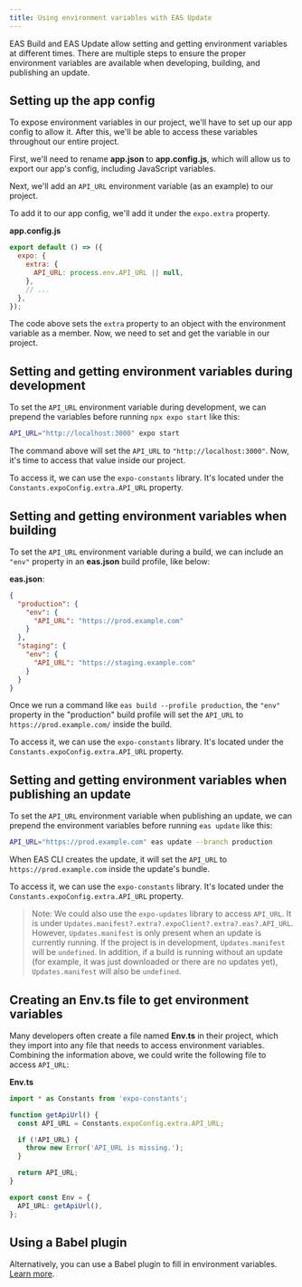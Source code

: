 ```yaml
---
title: Using environment variables with EAS Update
---
```


EAS Build and EAS Update allow setting and getting environment variables at different times. There are multiple steps to ensure the proper environment variables are available when developing, building, and publishing an update.

## Setting up the app config

To expose environment variables in our project, we'll have to set up our app config to allow it. After this, we'll be able to access these variables throughout our entire project.

First, we'll need to rename **app.json** to **app.config.js**, which will allow us to export our app's config, including JavaScript variables.

Next, we'll add an `API_URL` environment variable (as an example) to our project.

To add it to our app config, we'll add it under the `expo.extra` property.

**app.config.js**

```js
export default () => ({
  expo: {
    extra: {
      API_URL: process.env.API_URL || null,
    },
    // ...
  },
});
```

The code above sets the `extra` property to an object with the environment variable as a member. Now, we need to set and get the variable in our project.

## Setting and getting environment variables during development

To set the `API_URL` environment variable during development, we can prepend the variables before running `npx expo start` like this:

```bash
API_URL="http://localhost:3000" expo start
```

The command above will set the `API_URL` to `"http://localhost:3000"`. Now, it's time to access that value inside our project.

To access it, we can use the `expo-constants` library. It's located under the `Constants.expoConfig.extra.API_URL` property.

## Setting and getting environment variables when building

To set the `API_URL` environment variable during a build, we can include an `"env"` property in an **eas.json** build profile, like below:

**eas.json**:

```json
{
  "production": {
    "env": {
      "API_URL": "https://prod.example.com"
    }
  },
  "staging": {
    "env": {
      "API_URL": "https://staging.example.com"
    }
  }
}
```

Once we run a command like `eas build --profile production`, the `"env"` property in the "production" build profile will set the `API_URL` to `https://prod.example.com/` inside the build.

To access it, we can use the `expo-constants` library. It's located under the `Constants.expoConfig.extra.API_URL` property.

## Setting and getting environment variables when publishing an update

To set the `API_URL` environment variable when publishing an update, we can prepend the environment variables before running `eas update` like this:

```bash
API_URL="https://prod.example.com" eas update --branch production
```

When EAS CLI creates the update, it will set the `API_URL` to `https://prod.example.com` inside the update's bundle.

To access it, we can use the `expo-constants` library. It's located under the `Constants.expoConfig.extra.API_URL` property.

> Note: We could also use the `expo-updates` library to access `API_URL`. It is under `Updates.manifest?.extra?.expoClient?.extra?.eas?.API_URL`. However, `Updates.manifest` is only present when an update is currently running. If the project is in development, `Updates.manifest` will be `undefined`. In addition, if a build is running without an update (for example, it was just downloaded or there are no updates yet), `Updates.manifest` will also be `undefined`.

## Creating an Env.ts file to get environment variables

Many developers often create a file named **Env.ts** in their project, which they import into any file that needs to access environment variables. Combining the information above, we could write the following file to access `API_URL`:

**Env.ts**

```ts
import * as Constants from 'expo-constants';

function getApiUrl() {
  const API_URL = Constants.expoConfig.extra.API_URL;

  if (!API_URL) {
    throw new Error('API_URL is missing.');
  }

  return API_URL;
}

export const Env = {
  API_URL: getApiUrl(),
};
```

## Using a Babel plugin

Alternatively, you can use a Babel plugin to fill in environment variables. [Learn more](/guides/environment-variables/#using-babel-to-replace-variables).
